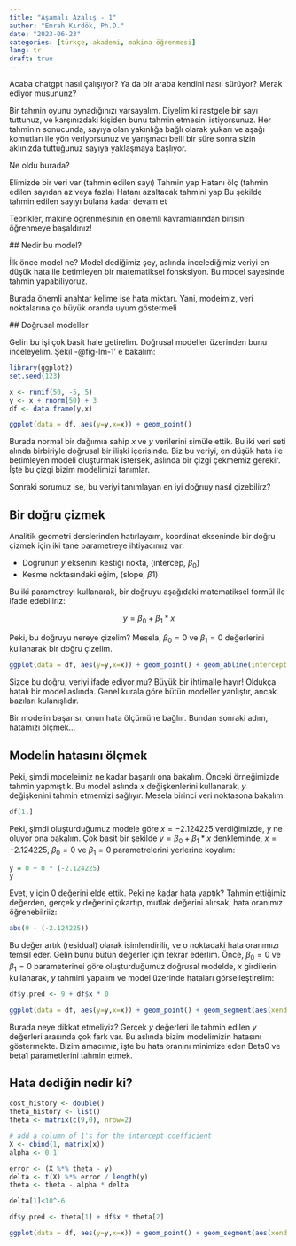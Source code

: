 ```yaml
---
title: "Aşamalı Azalış - 1"
author: "Emrah Kırdök, Ph.D."
date: "2023-06-23"
categories: [türkçe, akademi, makina öğrenmesi]
lang: tr
draft: true
---
```


Acaba chatgpt nasıl çalışıyor? Ya da bir araba kendini nasıl sürüyor? Merak ediyor musununz?

Bir tahmin oyunu oynadığınızı varsayalım. Diyelim ki rastgele bir sayı tuttunuz, ve karşınızdaki kişiden bunu tahmin etmesini istiyorsunuz. Her tahminin sonucunda, sayıya olan yakınlığa bağlı olarak yukarı ve aşağı komutları ile yön veriyorsunuz ve yarışmacı belli bir süre sonra sizin aklınızda tuttuğunuz sayıya yaklaşmaya başlıyor.


Ne oldu burada? 

Elimizde bir veri var (tahmin edilen sayı)
Tahmin yap 
Hatanı ölç (tahmin edilen sayıdan az veya fazla)
Hatanı azaltacak tahmini yap
Bu şekilde tahmin edilen sayıyı bulana kadar devam et

Tebrikler, makine öğrenmesinin en önemli kavramlarından birisini öğrenmeye başaldınız! 

## Nedir bu model?

İlk önce model ne? Model dediğimiz şey, aslında incelediğimiz veriyi en düşük hata ile betimleyen bir matematiksel fonsksiyon. Bu model sayesinde tahmin yapabiliyoruz.

Burada önemli anahtar kelime ise hata miktarı. Yani, modeimiz, veri noktalarına ço büyük oranda uyum göstermeli

## Doğrusal modeller

Gelin bu işi çok basit hale getirelim. Doğrusal modeller üzerinden bunu inceleyelim. Şekil -@fig-lm-1' e bakalım:

```r
library(ggplot2)
set.seed(123)

x <- runif(50, -5, 5)
y <- x + rnorm(50) + 3
df <- data.frame(y,x)

ggplot(data = df, aes(y=y,x=x)) + geom_point()
```

Burada normal bir dağıımıa sahip $x$ ve $y$ verilerini simüle ettik. Bu iki veri seti alında birbiriyle doğrusal bir ilişki içerisinde. Biz bu veriyi, en düşük hata ile betimleyen modeli oluşturmak istersek, aslında bir çizgi çekmemiz gerekir. İşte bu çizgi bizim modelimizi tanımlar. 

Sonraki sorumuz ise, bu veriyi tanımlayan en iyi doğrıuy nasıl çizebilirz?

## Bir doğru çizmek

Analitik geometri derslerinden hatırlayaım, koordinat ekseninde bir doğru çizmek için iki tane parametreye ihtiyacımız var:

+ Doğrunun $y$ eksenini kestiği nokta, (intercep, $\beta_{0}$)
+ Kesme noktasındaki eğim, (slope, $\beta{1}$)

Bu iki parametreyi kullanarak, bir doğruyu aşağıdaki matematiksel formül ile ifade edebiliriz:

$$
y = \beta_{0} + \beta_{1}*x
$$

Peki, bu doğruyu nereye çizelim? Mesela, $\beta_{0} = 0$ ve $\beta_{1} = 0$ değerlerini kullanarak bir doğru çizelim.

```r
ggplot(data = df, aes(y=y,x=x)) + geom_point() + geom_abline(intercept = 0, slope = 0, color = "red")
```

Sizce bu doğru, veriyi ifade ediyor mu? Büyük bir ihtimalle hayır!  Oldukça hatalı bir model aslında. Genel kurala göre bütün modeller yanlıştır, ancak bazıları kulanışlıdır.

Bir modelin başarısı, onun hata ölçümüne bağlıır. Bundan sonraki adım, hatamızı ölçmek...

## Modelin hatasını ölçmek

Peki, şimdi modeleimiz ne kadar başarılı ona bakalım. Önceki örneğimizde tahmin yapmıştık. Bu model aslında $x$ değişkenlerini kullanarak, $y$ değişkenini tahmin etmemizi sağlıyır. Mesela birinci veri noktasona bakalım:

```r
df[1,]
```

Peki, şimdi oluşturduğumuz modele göre $x=-2.124225$ verdiğimizde, $y$ ne oluyor ona bakalım. Çok basit bir şekilde $y = \beta_{0} + \beta_{1}*x$ denkleminde, $x=-2.124225$, $\beta_{0} = 0$ ve $\beta_{1} = 0$  parametrelerini yerlerine koyalım:

```r

y = 0 + 0 * (-2.124225)
y
```

Evet, y için 0 değerini elde ettik. Peki ne kadar hata yaptık? Tahmin ettiğimiz değerden, gerçek y değerini çıkartıp, mutlak değerini alırsak, hata oranımız öğrenebilriiz:

```r
abs(0 - (-2.124225))
```

Bu değer artık (residual) olarak isimlendirilir, ve o noktadaki hata oranımızı temsil eder. Gelin bunu bütün değerler için tekrar ederlim. Önce,  $\beta_{0} = 0$ ve $\beta_{1} = 0$ parameterinei göre oluşturduğumuz doğrusal modelde, $x$ girdilerini kullanarak, $y$ tahmini yapalım ve model üzerinde hataları görselleştirelim:

```r
df$y.pred <- 9 + df$x * 0

ggplot(data = df, aes(y=y,x=x)) + geom_point() + geom_segment(aes(xend = x, yend = y.pred)) + geom_abline(intercept = 9, slope = 0, color = "red") 
```

Burada neye dikkat etmeliyiz? Gerçek $y$ değerleri ile tahmin edilen $y$ değerleri arasında çok fark var. Bu aslında bizim modelimizin hatasını göstermekte. Bizim amacımız, işte bu hata oranını minimize eden Beta0 ve beta1 parametlerini tahmin etmek.

## Hata dediğin nedir ki?

```r
cost_history <- double()
theta_history <- list()
theta <- matrix(c(9,0), nrow=2)

# add a column of 1's for the intercept coefficient
X <- cbind(1, matrix(x))
alpha <- 0.1

```

```r

error <- (X %*% theta - y)
delta <- t(X) %*% error / length(y)
theta <- theta - alpha * delta

delta[1]<10^-6

df$y.pred <- theta[1] + df$x * theta[2]

ggplot(data = df, aes(y=y,x=x)) + geom_point() + geom_segment(aes(xend = x, yend = y.pred)) + geom_abline(intercept = theta[1], slope = theta[2], color = "red")
```
